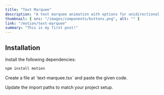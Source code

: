 ```yaml
---
title: "Text Marquee"
description: "A text marquee animation with options for unidirectional and bidirectional scrolling, which changes direction based on the scroll position"
thumbnail: { src: "/images/components/buttons.png", alt: "" }
link: "/motion/text-marquee"
summary: "This is my first post!"
---
```



## Installation

<Steps>
<Step>
Install the following dependencies:
</Step>

```bash
npm install motion
```

<Step>
Create a file at `text-marquee.tsx` and paste the given code.
</Step>


<Step>Update the import paths to match your project setup.</Step>

</Steps>
